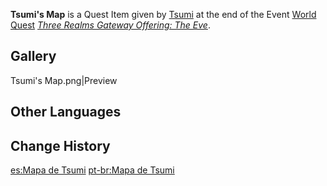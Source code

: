 {{Item Infobox
|id           = 101706
|image        = Item Quest Letter.png
|type         = Quest Items
|description  = A map drawn by [[Tsumi]]. There are some markings on it.
|source1      = [[Three Realms Gateway Offering: The Eve]]
}}
'''Tsumi's Map''' is a Quest Item given by [[Tsumi]] at the end of the Event [[World Quest]] ''[[Three Realms Gateway Offering: The Eve]]''.

==Gallery==
<gallery>
Tsumi's Map.png|Preview
</gallery>

==Other Languages==
{{Other Languages
|default_hidden = 1
|en      = Tsumi's Map
|zhs     = 阿祇的地图
|zhs_rm  = Ā’qí de Dìtú
|zht     = 阿祇的地圖
|zht_rm  = Ā’qí de Dìtú
|ja      = つみの地図
|ja_rm   = Tsumi no Chizu
|ko      = 츠미의 지도
|ko_rm   = Cheumi-ui Jido
|es      = Mapa de Tsumi
|fr      = Carte de Tsumi
|ru      = Карта Цуми
|th      = แผนที่ของ Tsumi
|th_rm   = Phaenthi khong Tsumi
|vi      = Bản Đồ Của Tsumi
|de      = Tsumis Karte
|id      = Peta Tsumi
|pt      = Mapa de Tsumi
|tr      = Tsumi'nin Haritası
|it      = Mappa di Tsumi
}}

==Change History==
{{Change History|2.5}}

[[es:Mapa de Tsumi]]
[[pt-br:Mapa de Tsumi]]